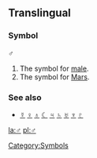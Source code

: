 ==Translingual==
===Symbol===
♂

#The symbol for [[male]].
#The symbol for [[Mars]].
===See also===
*[[☿]] [[♀]] [[♁]] [[☾]] [[♃]] [[♄]] [[♅]] [[♆]] [[♇]]

[[Category:Symbols]]

[[la:♂]]
[[pl:♂]]